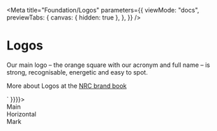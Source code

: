 
<Meta
  title="Foundation/Logos"
  parameters={{
    viewMode: "docs",
    previewTabs: {
      canvas: { hidden: true },
    },
  }}
/>

<style>{`
.logo-container {
  display: grid;
  gap: 10px;
  justify-items: start;
  text-transform: uppercase;
  grid-template-columns: auto auto auto;
  grid-template-rows: auto auto;
}

.logo-name__main {
  grid-column-start: 1;
  grid-column-end: 2;
  grid-row-start: 1;
  grid-row-end: 2;
}
.logo__main {
  grid-column-start: 1;
  grid-column-end: 2;
  grid-row-start: 2;
  grid-row-end: 3;
}
.logo-name__horizontal {
  grid-column-start: 2;
  grid-column-end: 3;
  grid-row-start: 1;
  grid-row-end: 2;
}
.logo__horizontal {
  grid-column-start: 2;
  grid-column-end: 3;
  grid-row-start: 2;
  grid-row-end: 3;
}
.logo-name__mark {
  grid-column-start: 3;
  grid-column-end: 4;
  grid-row-start: 1;
  grid-row-end: 2;
}
.logo__mark {
  grid-column-start: 3;
  grid-column-end: 4;
  grid-row-start: 2;
  grid-row-end: 3;
}
.logo {
  grid-area: logo;
}

@media only screen and (max-width: 600px) {
  .logo-container {
    grid-template-columns: auto;
    grid-template-rows: auto auto auto auto auto auto;
  }

  .logo-name__main {
    grid-column-start: 1;
    grid-column-end: 2;
    grid-row-start: 1;
    grid-row-end: 2;
  }
  .logo__main {
    grid-column-start: 1;
    grid-column-end: 2;
    grid-row-start: 2;
    grid-row-end: 3;
  }
  .logo-name__horizontal {
    grid-column-start: 1;
    grid-column-end: 2;
    grid-row-start: 3;
    grid-row-end: 4;
  }
  .logo__horizontal {
    grid-column-start: 1;
    grid-column-end: 2;
    grid-row-start: 4;
    grid-row-end: 5;
  }
  .logo-name__mark {
    grid-column-start: 1;
    grid-column-end: 2;
    grid-row-start: 5;
    grid-row-end: 6;
  }
  .logo__mark {
    grid-column-start: 1;
    grid-column-end: 2;
    grid-row-start: 6;
    grid-row-end: 7;
  }
}


`}</style>

# Logos

Our main logo – the orange square with our acronym and full name – is strong, recognisable, energetic and easy to spot. 

More about Logos at the [NRC brand book](https://identity.nrc.no/auth/?referer=%2Fbrand%23/design-guide/logos-our-most-distinct-mark)

<Canvas>
  <Story name="Logos" parameters={{ docs: { source: { code:
    `
<Logo name='Main' height="80px"/>
<Logo name='Horizontal' height="80px"/>
<Logo name='Mark' height="80px"/>
    `
    }}}}>
    <div className='logo-container'>
        <Text className='logo-name__main' variant='caption'>Main</Text>
        <div className='logo__main'>
          <Logo className='logo' name='Main' height="80px"/>
        </div>
        <Text className='logo-name__horizontal' variant='caption'>Horizontal</Text>
        <div className='logo__horizontal'>
          <Logo className='logo' name='Horizontal' height="80px"/>
        </div>
        <Text className='logo-name__mark' variant='caption'>Mark</Text>
        <div className='logo__mark'>
          <Logo className='logo' name='Mark' height="80px"/>
        </div>
    </div>
  </Story>
</Canvas>
